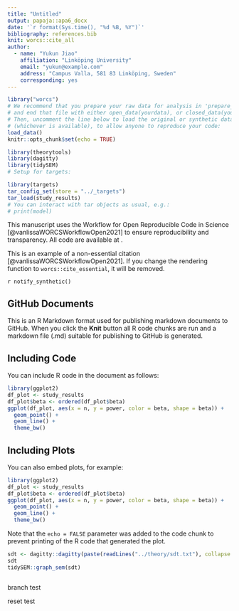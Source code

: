```yaml
---
title: "Untitled"
output: papaja::apa6_docx
date: '`r format(Sys.time(), "%d %B, %Y")`'
bibliography: references.bib
knit: worcs::cite_all
author:
  - name: "Yukun Jiao"
    affiliation: "Linköping University"
    email: "yukun@example.com"
    address: "Campus Valla, 581 83 Linköping, Sweden"
    corresponding: yes
---
```


```r
library("worcs")
# We recommend that you prepare your raw data for analysis in 'prepare_data.R',
# and end that file with either open_data(yourdata), or closed_data(yourdata).
# Then, uncomment the line below to load the original or synthetic data
# (whichever is available), to allow anyone to reproduce your code:
load_data()
knitr::opts_chunk$set(echo = TRUE)

library(theorytools)
library(dagitty)
library(tidySEM)
# Setup for targets:

library(targets)
tar_config_set(store = "../_targets")
tar_load(study_results)
# You can interact with tar objects as usual, e.g.:
# print(model)
```

This manuscript uses the Workflow for Open Reproducible Code in Science [@vanlissaWORCSWorkflowOpen2021] to ensure reproducibility and transparency. All code <!--and data--> are available at <worcs_workflow>.

This is an example of a non-essential citation [@vanlissaWORCSWorkflowOpen2021]. If you change the rendering function to `worcs::cite_essential`, it will be removed.

<!--The function below inserts a notification if the manuscript is knit using synthetic data. Make sure to insert it after load_data().-->
`r notify_synthetic()`

## GitHub Documents

This is an R Markdown format used for publishing markdown documents to GitHub. When you click the **Knit** button all R code chunks are run and a markdown file (.md) suitable for publishing to GitHub is generated.

## Including Code

You can include R code in the document as follows:

```r
library(ggplot2)
df_plot <- study_results
df_plot$beta <- ordered(df_plot$beta)
ggplot(df_plot, aes(x = n, y = power, color = beta, shape = beta)) +
  geom_point() +
  geom_line() +
  theme_bw()
```

## Including Plots

You can also embed plots, for example:

```r
library(ggplot2)
df_plot <- study_results
df_plot$beta <- ordered(df_plot$beta)
ggplot(df_plot, aes(x = n, y = power, color = beta, shape = beta)) +
  geom_point() +
  geom_line() +
  theme_bw()
```

Note that the `echo = FALSE` parameter was added to the code chunk to prevent printing of the R code that generated the plot.


```r
sdt <- dagitty::dagitty(paste(readLines("../theory/sdt.txt"), collapse = "\n"))
sdt
tidySEM::graph_sem(sdt)

```

```r

```

branch test

reset test